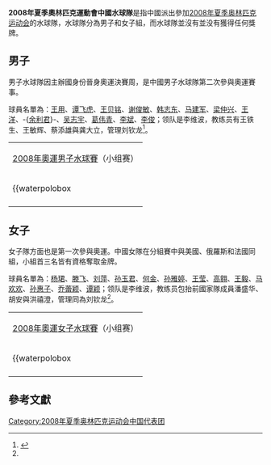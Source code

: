 '''2008年夏季奧林匹克運動會中國水球隊'''是指中國派出參加[[2008年夏季奥林匹克运动会|2008年夏季奥林匹克运动会]]的水球隊，水球隊分為男子和女子組，而水球隊並沒有並没有獲得任何獎牌。{{奥运中国代表团参赛项目表
|年份=2008年
|比赛项目=水球
|项目符号文件名称=
|金牌数=/
|银牌数=/
|铜牌数=/
|奖牌总数=/
}}

== 男子 ==
男子水球隊因主辦國身份晉身奧運決賽周，是中國男子水球隊第二次參與奧運賽事。

球員名單為：[[王用|王用]]、[[谭飞虎|谭飞虎]]、[[王贝铭|王贝铭]]、[[谢俊敏|谢俊敏]]、[[韩志东|韩志东]]、[[马建军|马建军]]、[[梁仲兴|梁仲兴]]、[[王洋_(運動員)|王洋]]、-{[[余利君|余利君]]}-、[[吴志宇|吴志宇]]、[[葛伟青|葛伟青]]、[[李斌_(水球運動員)|李斌]]、[[李俊_(水球運動員)|李俊]]；领队是李维波，教练员有王铁生、王敏辉、蔡添雄與龚大立，管理刘钦龙<ref name="a">{{Cite web |url=http://2008.sohu.com/20080726/n258394080.shtml |title=北京奥运会中国体育代表团成立 正式名单已公布 |accessdate=2008-08-06 |archive-date=2016-03-05 |archive-url=https://web.archive.org/web/20160305021314/http://2008.sohu.com/20080726/n258394080.shtml |dead-url=no }}</ref>。

{| class="wikitable" width="550"
|<center> [[2008年夏季奧林匹克運動會|2008年奧運]][[2008年夏季奧林匹克運動會男子手球比賽|男子]][[2008年夏季奧林匹克運動會水球比賽|水球賽]]（小组赛）
|-

|{{waterpolobox
| date= 2008年8月10日
| time= 16:40
| report= 5
| team1= {{USA}}
| score1= 
| team2= {{CHN}}
| score2= 
| location= [[北京英东游泳馆|北京英东游泳馆]]
| attendance= 
| referees= 
| Q1= 
| Q2= 
| Q3= 
| Q4= 
| OT=
| goals1= 
| goals2= 
}}
{{waterpolobox
| date= 2008年8月12日
| time= 16:40
| report= 9
| team1= {{GER}}
| score1= 
| team2= {{CHN}}
| score2= 
| location= [[北京英东游泳馆|北京英东游泳馆]]
| attendance= 
| referees= 
| Q1= 
| Q2= 
| Q3= 
| Q4= 
| OT=
| goals1= 
| goals2= 
}}
{{waterpolobox
| date= 2008年8月14日
| time= 16:40
| report= 14
| team1= {{CHN}}
| score1= 
| team2= {{ITA}}
| score2= 
| location= [[北京英东游泳馆|北京英东游泳馆]]
| attendance= 
| referees= 
| Q1= 
| Q2= 
| Q3= 
| Q4= 
| OT=
| goals1= 
| goals2= 
}}
{{waterpolobox
| date= 2008年8月16日
| time= 16:40
| report= 20
| team1= {{SRB}}
| score1= 
| team2= {{CHN}}
| score2= 
| location= [[北京英东游泳馆|北京英东游泳馆]]
| attendance= 
| referees= 
| Q1= 
| Q2= 
| Q3= 
| Q4= 
| OT=
| goals1= 
| goals2= 
}}
{{waterpolobox
| date= 2008年8月18日
| time= 16:40
| report= 25
| team1= {{CHN}}
| score1= 
| team2= {{HRV}}
| score2= 
| location= [[北京英东游泳馆|北京英东游泳馆]]
| attendance= 
| referees= 
| Q1= 
| Q2= 
| Q3= 
| Q4= 
| OT=
| goals1= 
| goals2= 
}}

|-
|}

== 女子 ==
女子隊方面也是第一次參與奧運。中國女隊在分組賽中與美國、俄羅斯和法國同組，小組首三名皆有資格奪取金牌。

球員名單為：[[杨珺|杨珺]]、[[滕飞|滕飞]]、[[刘萍|刘萍]]、[[孙玉君|孙玉君]]、[[何金|何金]]、[[孙雅婷|孙雅婷]]、[[王莹_(水球运动员)|王莹]]、[[高翱|高翱]]、[[王毅_(水球運動員)|王毅]]、[[马欢欢|马欢欢]]、[[孙惠子|孙惠子]]、[[乔蕾颖|乔蕾颖]]、[[谭颖_(水球运动员)|谭颖]]；领队是李维波，教练员包抬前國家隊成員潘盛华、胡安與洪禧澄，管理同為刘钦龙<ref name="a" />。

{| class="wikitable" width="550"
|<center> [[2008年夏季奧林匹克運動會|2008年奧運]][[2008年夏季奧林匹克運動會女子手球比賽|女子]][[2008年夏季奧林匹克運動會水球比賽|水球賽]]（小组赛）
|-

|{{waterpolobox
| date= 2008年8月11日
| time= 17:00
| report= 4
| team1= {{USA}}
| score1= 
| team2= {{CHN}}
| score2= 
| location= [[北京英东游泳馆|北京英东游泳馆]]
| attendance= 
| referees= 
| Q1= 
| Q2= 
| Q3= 
| Q4= 
| OT=
| goals1= 
| goals2= 
}}
{{waterpolobox
| date= 2008年8月13日
| time= 17:00
| report= 6
| team1= {{RUS}}
| score1= 
| team2= {{CHN}}
| score2= 
| location= [[北京英东游泳馆|北京英东游泳馆]]
| attendance= 
| referees= 
| Q1= 
| Q2= 
| Q3= 
| Q4= 
| OT=
| goals1= 
| goals2= 
}}
{{waterpolobox
| date= 2008年8月15日
| time= 17:00
| report= 9
| team1= {{ITA}}
| score1= 
| team2= {{CHN}}
| score2= 
| location= [[北京英东游泳馆|北京英东游泳馆]]
| attendance= 
| referees= 
| Q1= 
| Q2= 
| Q3= 
| Q4= 
| OT=
| goals1= 
| goals2= 
}}

|-
|}

== 參考文獻 ==
{{reflist}}

{{2008年夏季奥林匹克运动会中国代表团参赛项目}}

[[Category:2008年夏季奥林匹克运动会中国代表团|Category:2008年夏季奥林匹克运动会中国代表团]]